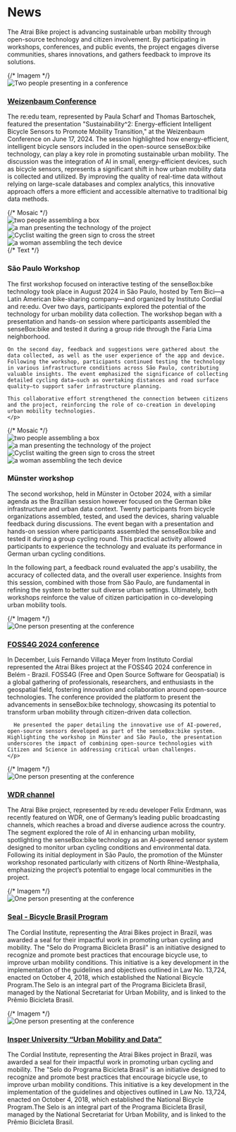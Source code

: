 # News

The Atrai Bike project is advancing sustainable urban mobility through open-source technology and citizen involvement. By participating in workshops, conferences, and public events, the project engages diverse communities, shares innovations, and gathers feedback to improve its solutions. 

<div className="flex items-start flex-col md:flex-row mt-8">
  {/* Imagem */}
  <div className="w-full md:w-[40%] md:pr-4 flex justify-start">
    <img 
      src="https://cloud.reedu.de/s/3c6p2gdPMp8DATd/download" 
      alt="Two people presenting in a conference" 
      className="w-full object-cover"
    />
  </div>
   <div className="flex-1">
    <h3 className="text-lg font-bold">
      <a 
        href="https://www.weizenbaum-conference.de/17-06-2024/" 
        target="_blank" 
        rel="noopener noreferrer" 
        className="text-white-500 underline"
      >
        Weizenbaum Conference
      </a>
    </h3>
    <p>
      The re:edu team, represented by Paula Scharf and Thomas Bartoschek, featured the presentation "Sustainability^2: Energy-efficient Intelligent Bicycle Sensors to Promote Mobility Transition," at the Weizenbaum Conference on June 17, 2024. The session highlighted how energy-efficient, intelligent bicycle sensors included in the open-source senseBox:bike technology, can play a key role in promoting sustainable urban mobility.
      The discussion was the integration of AI in small, energy-efficient devices, such as bicycle sensors, represents a significant shift in how urban mobility data is collected and utilized. By improving the quality of real-time data without relying on large-scale databases and complex analytics, this innovative approach offers a more efficient and accessible alternative to traditional big data methods.
    </p>
  </div>
</div>


<div className="flex items-start flex-col md:flex-row mt-8">
  {/* Mosaic */}
  <div className="w-full md:w-[40%] md:pr-4 grid grid-cols-2 gap-2">
    <img 
      src="https://cloud.reedu.de/s/NArkGGzG626piBq/download" 
      alt="two people assembling a box" 
      className="w-full h-auto object-cover"
    />
    <img 
      src="https://cloud.reedu.de/s/yPrjiroxf5TdSQr/download" 
      alt="a man presenting the technology of the project" 
      className="w-full h-auto object-cover"
    />
    <img 
      src="https://cloud.reedu.de/s/AP3wNmjYKdBmsz8/download" 
      alt="Cyclist waiting the green sign to cross the street" 
      className="w-full h-auto object-cover"
    />
    <img 
      src="https://cloud.reedu.de/s/Nn2CQNYR47CLjQX/download" 
      alt="a woman assembling the tech device" 
      className="w-full h-auto object-cover"
    />
  </div>
  {/* Text */}
  <div className="flex-1">
    <h3 className="text-lg font-bold">
      <a>
        São Paulo Workshop
      </a>
    </h3>
    <p>
    The first workshop focused on interactive testing of the senseBox:bike technology took place in August 2024 in São Paulo, hosted by Tem Bici—a Latin American bike-sharing company—and organized by Instituto Cordial and re:edu. Over two days, participants explored the potential of the technology for urban mobility data collection. The workshop began with a presentation and hands-on session where participants assembled the senseBox:bike and tested it during a group ride through the Faria Lima neighborhood. 
    
    On the second day, feedback and suggestions were gathered about the data collected, as well as the user experience of the app and device.
    Following the workshop, participants continued testing the technology in various infrastructure conditions across São Paulo, contributing valuable insights. The event emphasized the significance of collecting detailed cycling data—such as overtaking distances and road surface quality—to support safer infrastructure planning. 
    
    This collaborative effort strengthened the connection between citizens and the project, reinforcing the role of co-creation in developing urban mobility technologies. 
    </p>
  </div>
</div>


<div className="flex items-start flex-col md:flex-row mt-8">
  {/* Mosaic */}
   <div className="w-full md:w-[40%] md:pr-4 grid grid-cols-2 gap-2">
     <img 
      src="https://cloud.reedu.de/s/XdcyweyX4d5zYDK/download" 
      alt="two people assembling a box" 
      className="w-full h-auto object-cover"
    />
    <img 
      src="https://cloud.reedu.de/s/nSb3YkgPPGZw6em/download" 
      alt="a man presenting the technology of the project" 
      className="w-full h-auto object-cover"
    />
    <img 
      src="https://cloud.reedu.de/s/7CSP5FJRkbFaD9P/download" 
      alt="Cyclist waiting the green sign to cross the street" 
      className="w-full h-auto object-cover"
    />
    <img 
      src="https://cloud.reedu.de/s/58GAJgJdzwiswEg/download" 
      alt="a woman assembling the tech device" 
      className="w-full h-auto object-cover"
    />
  </div>
   <div className="flex-1">
    <h3 className="text-lg font-bold">
      <a>
        Münster workshop
      </a>
    </h3>
    <p>
The second workshop, held in Münster in October 2024, with a similar agenda as the Brazillian session however focused on the German bike infrastructure and urban data context. Twenty participants from bicycle organizations assembled, tested, and used the devices, sharing valuable feedback during discussions. The event began with a presentation and hands-on session where participants assembled the senseBox:bike and tested it during a group cycling round. This practical activity allowed participants to experience the technology and evaluate its performance in German urban cycling conditions. 

In the following part, a feedback round evaluated the app's usability, the accuracy of collected data, and the overall user experience. Insights from this session, combined with those from São Paulo, are fundamental in refining the system to better suit diverse urban settings. Ultimately, both workshops reinforce the value of citizen participation in co-developing urban mobility tools.
    </p>
  </div>
</div>

<div className="flex items-start flex-col md:flex-row mt-8">
  {/* Imagem */}
  <div className="w-full md:w-[40%] md:pr-4 flex justify-start">
    <img 
      src="https://cloud.reedu.de/s/g5SXMXCBXHggbKp/download" 
      alt="One person presenting at the conference" 
      className="w-full object-cover"
    />
  </div>
   <div className="flex-1">
    <h3 className="text-lg font-bold">
      <a 
        href="https://talks.osgeo.org/foss4g-2024-academic-track/talk/XMAGHX/" 
        target="_blank" 
        rel="noopener noreferrer" 
        className="text-white-500 underline"
      >
        FOSS4G 2024 conference
      </a>
    </h3>
    <p>
      In December, Luis Fernando Villaça Meyer from Instituto Cordial represented the Atrai Bikes project at the FOSS4G 2024 conference in Belém - Brazil. FOSS4G (Free and Open Source Software for Geospatial) is a global gathering of professionals, researchers, and enthusiasts in the geospatial field, fostering innovation and collaboration around open-source technologies. The conference provided the platform to present the advancements in senseBox:bike technology, showcasing its potential to transform urban mobility through citizen-driven data collection.
      
      He presented the paper detailing the innovative use of AI-powered, open-source sensors developed as part of the senseBox:bike system. Highlighting the workshop in Münster and São Paulo, the presentation underscores the impact of combining open-source technologies with Citizen and Science in addressing critical urban challenges.
    </p>
  </div>
</div>

<div className="flex items-start flex-col md:flex-row mt-8">
  {/* Imagem */}
  <div className="w-full md:w-[40%] md:pr-4 flex justify-start">
    <img 
      src="https://cloud.reedu.de/s/AFg57pi5j5sEpGp/download" 
      alt="One person presenting at the conference" 
      className="w-full object-cover"
    />
  </div>
   <div className="flex-1">
    <h3 className="text-lg font-bold">
      <a 
        href="https://www1.wdr.de/nachrichten/westfalen-lippe/ki-fahrraddaten-muenster-100.html" 
        target="_blank" 
        rel="noopener noreferrer" 
        className="text-white-500 underline"
      >
        WDR channel
      </a>
    </h3>
    <p>
    The Atrai Bike project, represented by re:edu developer Felix Erdmann, was recently featured on WDR, one of Germany’s leading public broadcasting channels, which reaches a broad and diverse audience across the country. The segment explored the role of AI in enhancing urban mobility, spotlighting the senseBox:bike technology as an AI-powered sensor system designed to monitor urban cycling conditions and environmental data. Following its initial deployment in São Paulo, the promotion of the Münster workshop resonated particularly with citizens of North Rhine-Westphalia, emphasizing the project’s potential to engage local communities in the project.       
    </p>
  </div>
</div>

<div className="flex items-start flex-col md:flex-row mt-8">
  {/* Imagem */}
  <div className="w-full md:w-[40%] md:pr-4 flex justify-start">
    <img 
      src="https://cloud.reedu.de/s/WiqaqwtcMy7KbsS/download" 
      alt="One person presenting at the conference" 
      className="w-full object-cover"
    />
  </div>
   <div className="flex-1">
    <h3 className="text-lg font-bold">
      <a 
        href="https://www.gov.br/cidades/pt-br/acesso-a-informacao/acoes-e-programas/mobilidade-urbana/programa-bicicleta-brasil/habilitadas/atrai-bikes-mais-dados-para-melhores-infraestruturas-cicloviarias" 
        target="_blank" 
        rel="noopener noreferrer" 
        className="text-white-500 underline"
      >
        Seal - Bicycle Brasil Program
      </a>
    </h3>
    <p>
    The Cordial Institute, representing the Atrai Bikes project in Brazil, was awarded a seal for their impactful work in promoting urban cycling and mobility. The "Selo do Programa Bicicleta Brasil" is an initiative designed to recognize and promote best practices that encourage bicycle use, to improve urban mobility conditions. This initiative is a key development in the implementation of the guidelines and objectives outlined in Law No. 13,724, enacted on October 4, 2018, which established the National Bicycle Program.The Selo is an integral part of the Programa Bicicleta Brasil, managed by the National Secretariat for Urban Mobility, and is linked to the Prêmio Bicicleta Brasil.
    </p>
  </div>
</div>

<div className="flex items-start flex-col md:flex-row mt-8">
  {/* Imagem */}
  <div className="w-full md:w-[40%] md:pr-4 flex justify-start">
    <img 
      src="https://cloud.reedu.de/s/e69Wd4qCjb8kJGC/download" 
      alt="One person presenting at the conference" 
      className="w-full object-cover"
    />
  </div>
   <div className="flex-1">
    <h3 className="text-lg font-bold">
      <a 
        href="https://www.insper.edu.br/pt/eventos/2024/10/sexta-da-mobilidade-dados-e-mobilidade-urbana"
        target="_blank" 
        rel="noopener noreferrer" 
        className="text-white-500 underline"
      >
       Insper University “Urban Mobility and Data” 
      </a>
    </h3>
    <p>
    The Cordial Institute, representing the Atrai Bikes project in Brazil, was awarded a seal for their impactful work in promoting urban cycling and mobility. The "Selo do Programa Bicicleta Brasil" is an initiative designed to recognize and promote best practices that encourage bicycle use, to improve urban mobility conditions. This initiative is a key development in the implementation of the guidelines and objectives outlined in Law No. 13,724, enacted on October 4, 2018, which established the National Bicycle Program.The Selo is an integral part of the Programa Bicicleta Brasil, managed by the National Secretariat for Urban Mobility, and is linked to the Prêmio Bicicleta Brasil.
    </p>
  </div>
</div>